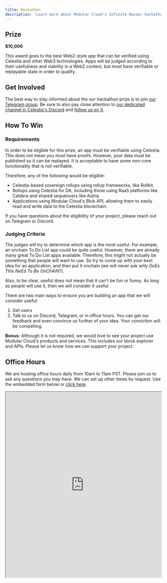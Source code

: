 ```yaml
---
title: Hackathon
description: "Learn more about Modular Cloud's Infinite Bazaar hackathon prize."
---
```


## Prize
**$10,000**

This award goes to the best Web2-style app that can be verified using Celestia and other Web3 technologies. Apps will be judged according to their usefulness and viability in a Web2 context, but must have verifiable or replayable state in order to qualify.

## Get Involved
The best way to stay informed about the our hackathon prize is to join [our Telegram group](https://t.me/modularcloud). Be sure to also pay close attention to [our dedicated channel in Celestia's Discord](https://discord.gg/EsY44y6tue[) and [follow us on X](https://x.com/modularcloud1).

## How To Win
### Requirements
In order to be eligible for this prize, an app must be verifiable using Celestia. This does not mean you must have proofs. However, your data must be published so it can be replayed. It is acceptable to have some non-core functionality that is not verifiable.

Therefore, any of the following would be eligible:
- Celestia-based sovereign rollups using rollup frameworks, like Rollkit.
- Rollups using Celestia for DA, including those using RaaS platforms like Caldera and shared sequencers like Astria.
- Applications using Modular Cloud's Blob API, allowing them to easily read and write data to the Celestia blockchain.

If you have questions about the eligibility of your project, please reach out on Telegram or Discord.

### Judging Criteria
The judges will try to determine which app is the most useful. For example, an onchain To Do List app could be quite useful. However, there are already many great To Do List apps available. Therefore, this might not actually be something that people will want to use. So try to come up with your best idea for an application, and then put it onchain (we will never ask *wHy DoEs ThIs NeEd To Be OnChAiN?*).

Also, to be clear, useful does not mean that it can't be fun or funny. As long as people will use it, then we will consider it useful.

There are two main ways to ensure you are building an app that we will consider useful:
1. Get users
2. Talk to us on Discord, Telegram, or in office hours. You can get our feedback and even convince us further of your idea. Your conviction will be compelling.

**Bonus:** Although it is not required, we would love to see your project use Modular Cloud's products and services. This includes our block explorer and APIs. Please let us know how we can support your project.

## Office Hours
We are hosting office hours daily from 10am to 11am PST. Please join us to ask any questions you may have. We can set up other times by request. Use the embedded form below or [click here](https://cal.com/lzrs/office-hours).
<iframe 
  src="https://cal.com/lzrs/office-hours" 
  title="Office Hours Booking" 
  width="100%" 
  height="600" 
  style={{border: "none"}}
></iframe>